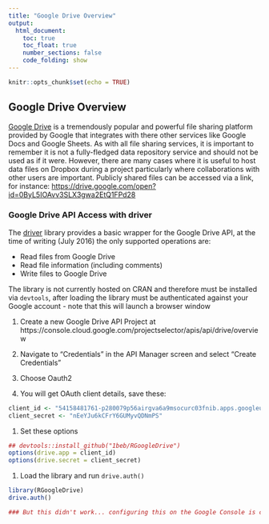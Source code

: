 ```yaml
---
title: "Google Drive Overview"
output: 
  html_document:
    toc: true
    toc_float: true
    number_sections: false
    code_folding: show
---
```


```r
knitr::opts_chunk$set(echo = TRUE)
```

## Google Drive Overview

[Google Drive](http://drive.google.com) is a tremendously popular and powerful file sharing platform provided by Google that integrates with there other services like Google Docs and Google Sheets. As with all file sharing services, it is important to remember it is not a fully-fledged data repository service and should not be used as if it were. However, there are many cases where it is useful to host data files on Dropbox during a project particularly where collaborations with other users are important. Publicly shared files can be accessed via a link, for instance: <a href="https://drive.google.com/open?id=0ByL5IOAvv3SLX3gwa2EtQ1FPd28">https://drive.google.com/open?id=0ByL5IOAvv3SLX3gwa2EtQ1FPd28</a>


### Google Drive API Access with driver

The <a href=https://github.com/Ironholds/driver>driver</a> library provides a basic wrapper for the Google Drive API, at the time of writing (July 2016) the only supported operations are:

- Read files from Google Drive
- Read file information (including comments)
- Write files to Google Drive

The library is not currently hosted on CRAN and therefore must be installed via `devtools`, after loading the library must be authenticated against your Google account - note that this will launch a browser window

1. Create a new Google Drive API Project at https://console.cloud.google.com/projectselector/apis/api/drive/overview

1. Navigate to "Credentials" in the API Manager screen and select "Create Credentials"

1. Choose Oauth2

1. You will get OAuth client details, save these:

```r
client_id <- "54158481761-p280079p56airgva6a9msocurc03fnib.apps.googleusercontent.com"
client_secret <- "nEeYJu6kCFrY6GUMyvQDNmPS"
```

1. Set these options

```r
## devtools::install_github("1beb/RGoogleDrive")
options(drive.app = client_id)
options(drive.secret = client_secret)
```

1. Load the library and run `drive.auth()`

```r
library(RGoogleDrive)
drive.auth()

### But this didn't work... configuring this on the Google Console is complicated.
```
